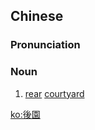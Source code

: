 {{also|后园}}
==Chinese==
{{zh-forms|s=后园}}

===Pronunciation===
{{zh-pron
|m=hòuyuán
|c=hau6 jyun4,hau6 jyun4-2
|cat=n
}}

===Noun===
{{zh-noun}}

# [[rear]] [[courtyard]]

[[ko:後園]]